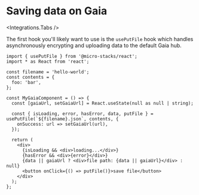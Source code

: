 
# Saving data on Gaia

<Integrations.Tabs />

The first hook you'll likely want to use is the `usePutFile` hook which handles asynchronously encrypting and uploading data to the
default Gaia hub.

```tsx
import { usePutFile } from '@micro-stacks/react';
import * as React from 'react';

const filename = 'hello-world';
const contents = {
  foo: 'bar',
};

const MyGaiaComponent = () => {
  const [gaiaUrl, setGaiaUrl] = React.useState(null as null | string);

  const { isLoading, error, hasError, data, putFile } = usePutFile(`${filename}.json`, contents, {
    onSuccess: url => setGaiaUrl(url),
  });

  return (
    <div>
      {isLoading && <div>loading...</div>}
      {hasError && <div>{error}</div>}
      {data || gaiaUrl ? <div>file path: {data || gaiaUrl}</div> : null}
      <button onClick={() => putFile()}>save file</button>
    </div>
  );
};
```
